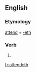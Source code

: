 ==English==

===Etymology===
[[attend]] + [[-eth]]

===Verb===
{{head|en|verb form}}

# {{en-archaic third-person singular of|attend}}

[[fr:attendeth]]